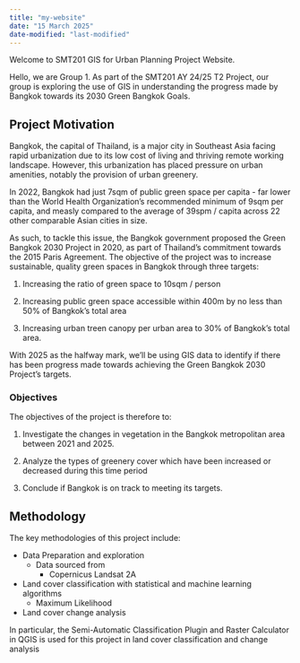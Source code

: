 ```yaml
---
title: "my-website"
date: "15 March 2025"
date-modified: "last-modified"
---
```


Welcome to SMT201 GIS for Urban Planning Project Website. 

Hello, we are Group 1. As part of the SMT201 AY 24/25 T2 Project, our group is exploring the use of GIS in understanding the progress made by Bangkok towards its 2030 Green Bangkok Goals.


## Project Motivation
Bangkok, the capital of Thailand, is a major city in Southeast Asia facing rapid urbanization due to its low cost of living and thriving remote working landscape. However, this urbanization has placed pressure on urban amenities, notably the provision of urban greenery. 

In 2022, Bangkok had just 7sqm of public green space per capita - far lower than the World Health Organization's recommended minimum of 9sqm per capita, and measly compared to the average of 39spm / capita across 22 other comparable Asian cities in size. 

As such, to tackle this issue, the Bangkok government proposed the Green Bangkok 2030 Project in 2020, as part of Thailand's commitment towards the 2015 Paris Agreement. The objective of the project was to increase sustainable, quality green spaces in Bangkok through three targets:

1. Increasing the ratio of green space to 10sqm / person

2. Increasing public green space accessible within 400m by no less than 50% of Bangkok's total area

3. Increasing urban treen canopy per urban area to 30% of Bangkok's total area. 

With 2025 as the halfway mark, we'll be using GIS data to identify if there has been progress made towards achieving the Green Bangkok 2030 Project's targets. 

### Objectives
The objectives of the project is therefore to:

1. Investigate the changes in vegetation in the Bangkok metropolitan area between 2021 and 2025.

2. Analyze the types of greenery cover which have been increased or decreased during this time period

3. Conclude if Bangkok is on track to meeting its targets. 



## Methodology
The key methodologies of this project include:

- Data Preparation and exploration
    - Data sourced from
        - Copernicus Landsat 2A

- Land cover classification with statistical and machine learning algorithms
    - Maximum Likelihood

- Land cover change analysis

In particular, the Semi-Automatic Classification Plugin and Raster Calculator in QGIS is used for this project in land cover classification and change analysis